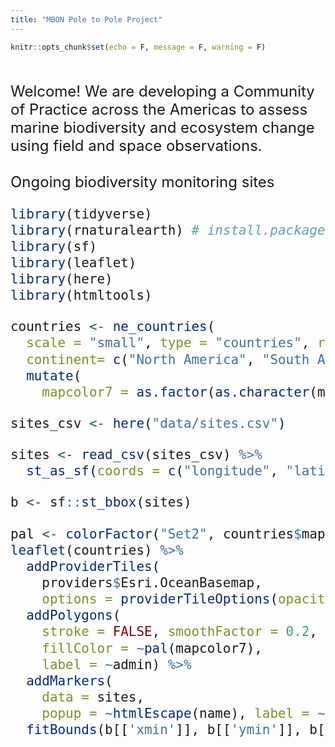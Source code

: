 ```yaml
---
title: "MBON Pole to Pole Project"
---
```


```r
knitr::opts_chunk$set(echo = F, message = F, warning = F)
```
<br>
<br>
<font size="5"> 
Welcome! We are developing a Community of Practice across the Americas to assess marine biodiversity and ecosystem change using field and space observations.
<br>
<br>
Ongoing biodiversity monitoring sites  

```r
library(tidyverse)
library(rnaturalearth) # install.packages("rnaturalearth")
library(sf)
library(leaflet)
library(here)
library(htmltools)

countries <- ne_countries(
  scale = "small", type = "countries", returnclass = "sf",
  continent= c("North America", "South America")) %>%
  mutate(
    mapcolor7 = as.factor(as.character(mapcolor7)))

sites_csv <- here("data/sites.csv")

sites <- read_csv(sites_csv) %>% 
  st_as_sf(coords = c("longitude", "latitude"), crs = 4326)

b <- sf::st_bbox(sites)

pal <- colorFactor("Set2", countries$mapcolor7)
leaflet(countries) %>%
  addProviderTiles(
    providers$Esri.OceanBasemap, 
    options = providerTileOptions(opacity = 0.5)) %>%
  addPolygons(
    stroke = FALSE, smoothFactor = 0.2, fillOpacity = 0.8,
    fillColor = ~pal(mapcolor7),
    label = ~admin) %>% 
  addMarkers(
    data = sites, 
    popup = ~htmlEscape(name), label = ~htmlEscape(name)) %>% 
  fitBounds(b[['xmin']], b[['ymin']], b[['xmax']], b[['ymax']])

```


